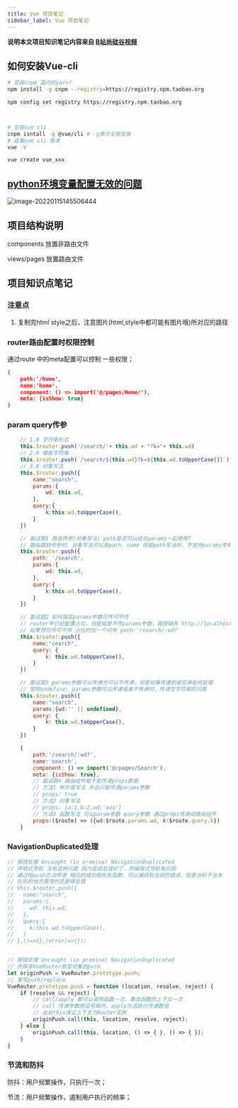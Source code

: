 ```yaml
---
title: Vue 项目笔记
sidebar_label: Vue 项目笔记
---
```


**说明本文项目知识笔记内容来自 [B站尚硅谷视频](https://www.bilibili.com/video/BV1Vf4y1T7bw?p=10&spm_id_from=pageDriver)**

## 如何安装Vue-cli

```bash
# 安装cnpm 国内的yarn?
npm install -g cnpm --registry=https://registry.npm.taobao.org

npm config set registry https://registry.npm.taobao.org



# 安装vue cli  
cnpm isntall -g @vue/cli # -g表示全局安装
# 查看vue cli 版本
vue -V

vue create vue_xxx

```

## [python环境变量配置无效的问题](https://zhuanlan.zhihu.com/p/431747120)

![image-20220115145506444](https://s2.loli.net/2023/07/15/INyuG4bdKnh5jMf.png)

## 项目结构说明

 components 放置非路由文件

views/pages 放置路由文件

## 项目知识点笔记

### 注意点

1. 复制完html style之后，注意图片(html,style中都可能有图片哦)所对应的路径

### router路由配置时权限控制

通过route 中的meta配置可以控制 一些权限；

```json
{
    path:'/home',
    name:'home',
    component: () => import('@/pages/Home/'),
    meta: {isShow: true}
}
```

### param query传参

```js
    // 1.0 字符串形式
    this.$router.push('/search/'+ this.wd + "?k="+ this.wd)
    // 2.0 模板字符串
    this.$router.push(`/search/${this.wd}?k=${this.wd.toUpperCase()}`)
    // 3.0 对象写法
    this.$router.push({
        name:"search",
        params:{
            wd: this.wd,
        },
        query:{
            k:this.wd.toUpperCase(),
        }
    })

    // 面试题1 路由传参(对象写法) path是否可以结合params一起使用?
    // 路由跳转传参时，对象写法可以是path、name 但是path写法时，不支持params传参
    this.$router.push({
        path: '/search',
        params:{
            wd: this.wd,
        },
        query:{
            k:this.wd.toUpperCase(),
        }
    })

    // 面试题2 如何指定params参数可传可不传
    // router中已经配置占位，但是就是不传params参数，路径缺失 http://localhost:8080/#/?k=KJKJ
    // 如果想可传可不传 占位时加一个问号 path:'/search/:wd?'
    this.$router.push({
        name:"search",
        query: {
            k: this.wd.toUpperCase(),
        }
    })

    // 面试题3 params参数可以传递也可以不传递，但是如果传递的是空串如何处理
    // 使用undefine: params参数可以传递或者不传递时，传递空字符串的问题
    this.$router.push({
        name:"search",
        params:{wd:'' || undefined},
        query: {
            k: this.wd.toUpperCase(),
        }
    })

	{
		path:'/search/:wd?',
		name:'search',
		component: () => import('@/pages/Search'),
		meta: {isShow: true},
		// 面试题4 路由组件能不能传递props数据
		// 方法1 布尔值写法 并且只能传递params参数
		// props: true
		// 方法2 对象写法
		// props: {a:1,b:2,wd:'aaa'}
		// 方法3 函数写法 可以param参数 query参数 通过props传递给路由组件
		props:($route) => ({wd:$route.params.wd, k:$route.query.k})  
    }
```

### NavigationDuplicated处理

```js
// 报错处理 Uncaught (in promise) NavigationDuplicated
// 声明式导航 没有这种问题 因为底层处理好了，而编程式导航有问题
// 通过给push方法传递 相应的成功和失败函数，可以捕获到当前的错误，但是治标不治本
// 在别的地方使用时还是得处理
// this.$router.push({
//   name:"search",
//   params:{
//     wd: this.wd,
//   },
//   query:{
//     k:this.wd.toUpperCase(),
//   }
// },()=>{},(error)=>{});


// 报错处理 Uncaught (in promise) NavigationDuplicated
// 先保存VueRouter原型对象的push 
let originPush = VueRouter.prototype.push;
// 重写push/replace 
VueRouter.prototype.push = function (location, resolve, reject) {
    if (resolve && reject) {
        // call/apply 都可以调用函数一次，篡改函数的上下文一次
        // call 传递参数用逗号隔开，apply方法执行传递数组
        // 此处this保证上下文为Router实例
        originPush.call(this, location, resolve, reject);
    } else {
        originPush.call(this, location, () => { }, () => { });
    }
}
```

### 节流和防抖

防抖：用户频繁操作，只执行一次；

节流：用户频繁操作，遏制用户执行的频率；
